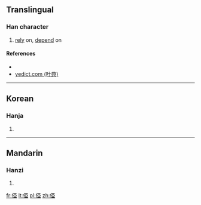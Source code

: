 ==Translingual==

===Han character===
{{Han char|rn=9|rad=人|as=08|sn=10|four=|canj=人一中一 (OMLM)|ids=⿰[[亻]][[亞]]}}

# [[rely]] on, [[depend]] on

====References====
* {{Han ref|kx=0106.200|dkj=00735|dj=0227.030|hdz=10171.010|uh=4FF9|ud=20473}}
*[http://yedict.com/htm/4F/4FF9.htm yedict.com (叶典)]

----

==Korean==

===Hanja===
{{ko-hanja|hangeul=아|rv=a|mr=a}}

# {{defn|lang=ko|sort=人08}}

----

==Mandarin==

===Hanzi===
{{cmn-hanzi|pin=[[yà]] ([[ya4]])|wg=ya<sup>4</sup>}}

# {{defn|lang=cmn|sort=人08}}

[[fr:俹]]
[[lt:俹]]
[[pl:俹]]
[[zh:俹]]